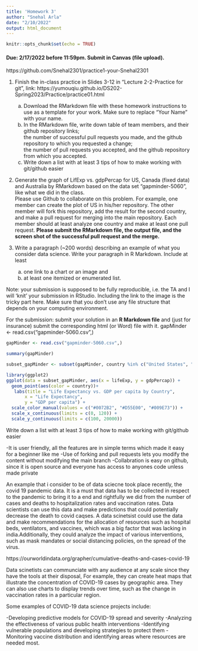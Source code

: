---
title: 'Homework 3'
author: "Snehal Arla"
date: "2/10/2022"
output: html_document
---

```{r setup, include=FALSE}
knitr::opts_chunk$set(echo = TRUE)
```

#### Due: 2/17/2022 before 11:59pm. Submit in Canvas (file upload).

https://github.com/Snehal2301/practice1-your-Snehal2301

1. Finish the in-class practice in Slides 3-12 in "Lecture 2-2-Practice for git", link: https://yumouqiu.github.io/DS202-Spring2023/Practice/practice01.html  
    a. Download the RMarkdown file with these homework instructions to use as a template for your work. Make sure to replace "Your Name" with your name.  
    b. In the RMarkdown file, write down table of team members, and their github repository links;   
the number of successful pull requests you made, and the github repository to which you requested a change;  
the number of pull requests you accepted, and the github repository from which you accepted.  
    c. Write down a list with at least 3 tips of how to make working with git/github easier  

2. Generate the graph of LifExp vs. gdpPercap for US, Canada (fixed data) and Australia by RMarkdown based on the data set "gapminder-5060", like what we did in the class.  
Please use Github to collaborate on this problem. For example, one member can create the plot of US in his/her repository. The other member will fork this repository, add the result for the second country, and make a pull request for merging into the main repository. Each member should at least analyze one country and make at least one pull request. **Please submit the RMarkdown file, the output file, and the screen shot of the successful pull request and the merge.**

3. Write a paragraph (~200 words) describing an example of what you consider data science. Write your paragraph in R Markdown. Include at least 
    a. one link to a chart or an image and 
    b. at least one itemized or enumerated list.
    

Note: your submission is supposed to be fully reproducible, i.e. the TA and I will 'knit' your submission in RStudio. Including the link to the image is the tricky part here. Make sure that you don't use any file structure that depends on your computing environment.


For the submission: submit your solution in an **R Markdown file** and (just for insurance) submit the corresponding html (or Word) file with it. 
gapMinder <- read.csv("gapminder-5060.csv",)
```{r}
gapMinder <- read.csv("gapminder-5060.csv",)
```
```{r}
summary(gapMinder)
```
```{r}
subset_gapMinder <- subset(gapMinder, country %in% c("United States", "Canada", "Australia"))

```


```{r}
library(ggplot2)
ggplot(data = subset_gapMinder, aes(x = lifeExp, y = gdpPercap)) +
  geom_point(aes(color = country))+
   labs(title = "Life Expectancy vs. GDP per capita by Country",
       x = "Life Expectancy",
       y = "GDP per capita") +
  scale_color_manual(values = c("#0072B2", "#D55E00", "#009E73")) +
  scale_x_continuous(limits = c(0, 120)) +
  scale_y_continuous(limits = c(100, 20000))
```

Write down a list with at least 3 tips of how to make working with git/github easier

-It is user friendly, all the features are in simple terms which made it easy for a beginner like me
-Use of forking and pull requests lets you modify the content without modifying the main branch
-Collabration is easy on github, since it is open source and everyone has access to anyones code unless made private



An example that i consider to be of data sciecne took place recently, the covid 19 pandemic data. It is a must that data has to be collected in respect to the pandemic to bring it to a end and rightfully we did from the number of cases and deaths to hospitalization rates and vaccination rates. Data scientists can use this data and make predictions that could potentially decrease the death to covid caqses. A data scinetsist could use the data and make recommendations for the allocation of resources such as hospital beds, ventilators, and vaccines, which was a big factor that was lacking in india.Additionally, they could analyze the impact of various interventions, such as mask mandates or social distancing policies, on the spread of the virus.

https://ourworldindata.org/grapher/cumulative-deaths-and-cases-covid-19

Data scinetists can communciate with any audience at any scale since they have the tools at their disposal,  For example, they can create heat maps that illustrate the concentration of COVID-19 cases by geographic area. They can also use charts to display trends over time, such as the change in vaccination rates in a particular region.

Some examples of COVID-19 data science projects include:

-Developing predictive models for COVID-19 spread and severity
-Analyzing the effectiveness of various public health interventions
-Identifying vulnerable populations and developing strategies to protect them
-Monitoring vaccine distribution and identifying areas where resources are needed most.




